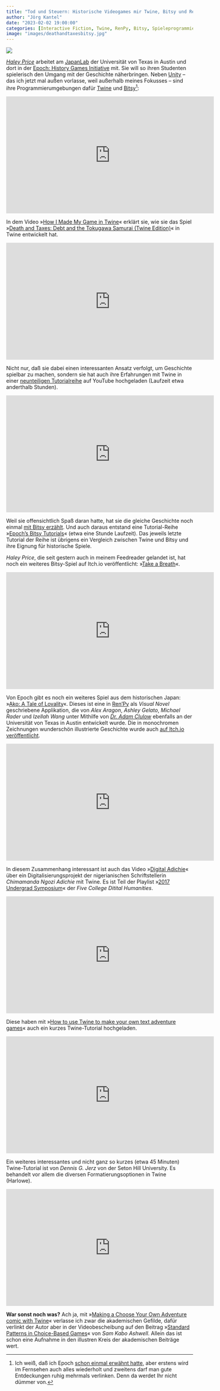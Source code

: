 ```yaml
---
title: "Tod und Steuern: Historische Videogames mir Twine, Bitsy und Ren'Py"
author: "Jörg Kantel"
date: "2023-02-02 19:00:00"
categories: [Interactive Fiction, Twine, RenPy, Bitsy, Spieleprogrammierung]
image: "images/deathandtaxesbitsy.jpg"
---
```


[![](images/deathandtaxesbitsy-b.jpg)](https://www.flickr.com/photos/schockwellenreiter/52665331914/)

*[Haley Price](https://haleyrp1803.itch.io/)* arbeitet am [JapanLab](https://www.utjapanlab.com/) der Universität von Texas in Austin und dort in der [Epoch: History Games Initiative](https://epochutaustin.itch.io/) mit. Sie will so ihren Studenten spielerisch den Umgang mit der Geschichte näherbringen. Neben [Unity](http://cognitiones.kantel-chaos-team.de/multimedia/spieleprogrammierung/unity.html) -- das ich jetzt mal außen vorlasse, weil außerhalb meines Fokusses -- sind ihre Programmierumgebungen dafür [Twine](http://cognitiones.kantel-chaos-team.de/multimedia/spieleprogrammierung/twine.html) und [Bitsy](http://cognitiones.kantel-chaos-team.de/multimedia/spieleprogrammierung/bitsy.html)[^1]:

[^1]: Ich weiß, daß ich Epoch [schon einmal erwähnt hatte](http://blog.schockwellenreiter.de/2022/11/2022112903.html), aber erstens wird im Fernsehen auch alles wiederholt und zweitens darf man gute Entdeckungen ruhig mehrmals verlinken. Denn da werdet Ihr nicht dümmer von.

<iframe width="560" height="315" src="https://www.youtube.com/embed/2bV2GYpZXm4" title="YouTube video player" frameborder="0" allow="accelerometer; autoplay; clipboard-write; encrypted-media; gyroscope; picture-in-picture; web-share" allowfullscreen></iframe>

In dem Video »[How I Made My Game in Twine](https://www.youtube.com/watch?v=2bV2GYpZXm4)« erklärt sie, wie sie das Spiel »[Death and Taxes: Debt and the Tokugawa Samurai (Twine Edition)](https://haleyrp1803.itch.io/death-and-taxes)« in Twine entwickelt hat.

<iframe width="560" height="315" src="https://www.youtube.com/embed/NsnFaC3W5Ck" title="YouTube video player" frameborder="0" allow="accelerometer; autoplay; clipboard-write; encrypted-media; gyroscope; picture-in-picture; web-share" allowfullscreen></iframe>

Nicht nur, daß sie dabei einen interessanten Ansatz verfolgt, um Geschichte spielbar zu machen, sondern sie hat auch ihre Erfahrungen mit Twine in einer [neunteiligen Tutorialreihe](https://www.youtube.com/playlist?list=PLIvHGSlL5cSQxNosixvLe0mUSvlm8QCh5) auf YouTube hochgeladen (Laufzeit etwa anderthalb Stunden).

<iframe width="560" height="315" src="https://www.youtube.com/embed/XC1hrajwC6c" title="YouTube video player" frameborder="0" allow="accelerometer; autoplay; clipboard-write; encrypted-media; gyroscope; picture-in-picture; web-share" allowfullscreen></iframe>

Weil sie offensichtlich Spaß daran hatte, hat sie die gleiche Geschichte noch einmal [mit Bitsy erzählt](https://haleyrp1803.itch.io/death-and-taxes-bitsy). Und auch daraus entstand eine Tutorial-Reihe »[Epoch's Bitsy Tutorials](https://www.youtube.com/playlist?list=PLIvHGSlL5cSS3ZCaU88TGc9vsGWd4cvEY)« (etwa eine Stunde Laufzeit). Das jeweils letzte Tutorial der Reihe ist übrigens ein Vergleich zwischen Twine und Bitsy und ihre Eignung für historische Spiele.

*Haley Price*, die seit gestern auch in meinem Feedreader gelandet ist, hat noch ein weiteres Bitsy-Spiel auf Itch.io veröffentlicht: »[Take a Breath](https://haleyrp1803.itch.io/take-a-breath)«.

<iframe width="560" height="315" src="https://www.youtube.com/embed/wY-VDIK7-qA" title="YouTube video player" frameborder="0" allow="accelerometer; autoplay; clipboard-write; encrypted-media; gyroscope; picture-in-picture; web-share" allowfullscreen></iframe>

Von Epoch gibt es noch ein weiteres Spiel aus dem historischen Japan: »[Ako: A Tale of Lovality](https://www.youtube.com/watch?v=wY-VDIK7-qA)«. Dieses ist eine in [Ren'Py](http://cognitiones.kantel-chaos-team.de/multimedia/spieleprogrammierung/renpy.html) als *Visual Novel* geschriebene Applikation, die von *Alex Aragon*, *Ashley Gelato*, *Michael Rader* und *Izellah Wang* unter Mithilfe von *[Dr. Adam Clulow](https://liberalarts.utexas.edu/history/faculty/ac73447)* ebenfalls an der Universität von Texas in Austin entwickelt wurde. Die in monochromen Zeichnungen wunderschön illustrierte Geschichte wurde auch [auf Itch.io veröffentlicht](https://epochutaustin.itch.io/ako-a-test-of-loyalty).

<iframe width="560" height="315" src="https://www.youtube.com/embed/KMztFenA4Ps" title="YouTube video player" frameborder="0" allow="accelerometer; autoplay; clipboard-write; encrypted-media; gyroscope; picture-in-picture; web-share" allowfullscreen></iframe>

In diesem Zusammenhang interessant ist auch das Video »[Digital Adichie](https://www.youtube.com/watch?v=KMztFenA4Ps)« über ein Digitalisierungsprojekt der nigerianischen Schriftstellerin *Chimamanda Ngozi Adichie* mit Twine. Es ist Teil der Playlist »[2017 Undergrad Symposium](https://www.youtube.com/playlist?list=PLKowKCD4QJGvRVAtXh5S_Iw2yeaOyUFdF)« der *Five College Ditital Humanities*.

<iframe width="560" height="315" src="https://www.youtube.com/embed/M41FFlLqu_M" title="YouTube video player" frameborder="0" allow="accelerometer; autoplay; clipboard-write; encrypted-media; gyroscope; picture-in-picture; web-share" allowfullscreen></iframe>

Diese haben mit »[How to use Twine to make your own text adventure games](https://www.youtube.com/watch?v=M41FFlLqu_M)« auch ein kurzes Twine-Tutorial hochgeladen.

<iframe width="560" height="315" src="https://www.youtube.com/embed/04dh7U4IiBk" title="YouTube video player" frameborder="0" allow="accelerometer; autoplay; clipboard-write; encrypted-media; gyroscope; picture-in-picture; web-share" allowfullscreen></iframe>

Ein weiteres interessantes und nicht ganz so kurzes (etwa 45 Minuten) Twine-Tutorial ist von *Dennis G. Jerz* von der Seton Hill University. Es behandelt vor allem die diversen Formatierungsoptionen in Twine (Harlowe).

<iframe width="560" height="315" src="https://www.youtube.com/embed/I4kBo9rqn_8" title="YouTube video player" frameborder="0" allow="accelerometer; autoplay; clipboard-write; encrypted-media; gyroscope; picture-in-picture; web-share" allowfullscreen></iframe>

**War sonst noch was?** Ach ja, mit »[Making a Choose Your Own Adventure comic with Twine](https://www.youtube.com/watch?v=I4kBo9rqn_8)« verlasse ich zwar die akademischen Gefilde, dafür verlinkt der Autor aber in der Videobescheibung auf den Beitrag »[Standard Patterns in Choice-Based Games](https://heterogenoustasks.wordpress.com/2015/01/26/standard-patterns-in-choice-based-games/)« von *Sam Kabo Ashwell*. Allein das ist schon eine Aufnahme in den illustren Kreis der akademischen Beiträge wert.
